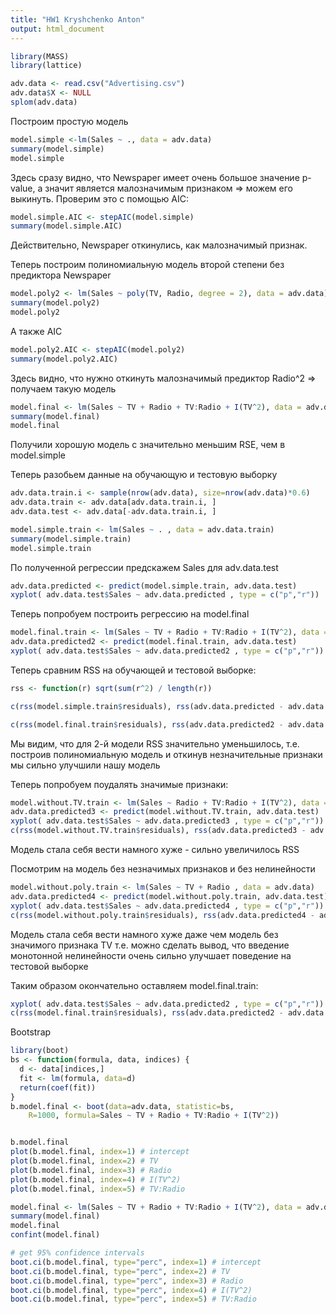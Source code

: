 ```yaml
---
title: "HW1 Kryshchenko Anton"
output: html_document
---
```


```r
library(MASS)
library(lattice)

adv.data <- read.csv("Advertising.csv")
adv.data$X <- NULL
splom(adv.data)

```

Построим простую модель 

```r
model.simple <-lm(Sales ~ ., data = adv.data)
summary(model.simple)
model.simple
```

Здесь сразу видно, что Newspaper имеет очень большое значение p-value, а значит является малозначимым признаком => можем его выкинуть. Проверим это с помощью AIC:

```r
model.simple.AIC <- stepAIC(model.simple)
summary(model.simple.AIC)
```

Действительно, Newspaper откинулись, как малозначимый признак.

Теперь построим полиномиальную модель второй степени без предиктора Newspaper

```r
model.poly2 <- lm(Sales ~ poly(TV, Radio, degree = 2), data = adv.data)
summary(model.poly2)
model.poly2

```

А также AIC

```r
model.poly2.AIC <- stepAIC(model.poly2)
summary(model.poly2.AIC)
```

Здесь видно, что нужно откинуть малозначимый предиктор Radio^2 => получаем такую модель

```r
model.final <- lm(Sales ~ TV + Radio + TV:Radio + I(TV^2), data = adv.data)
summary(model.final)
model.final

```

Получили хорошую модель с значительно меньшим RSE, чем в model.simple

Теперь разобьем данные на обучающую и тестовую выборку

```r
adv.data.train.i <- sample(nrow(adv.data), size=nrow(adv.data)*0.6)
adv.data.train <- adv.data[adv.data.train.i, ]
adv.data.test <- adv.data[-adv.data.train.i, ]

model.simple.train <- lm(Sales ~ . , data = adv.data.train)
summary(model.simple.train)
model.simple.train
```

По полученной регрессии предскажем Sales для adv.data.test

```r
adv.data.predicted <- predict(model.simple.train, adv.data.test)
xyplot( adv.data.test$Sales ~ adv.data.predicted , type = c("p","r"))
```

Теперь попробуем построить регрессию на model.final

```r
model.final.train <- lm(Sales ~ TV + Radio + TV:Radio + I(TV^2), data = adv.data)
adv.data.predicted2 <- predict(model.final.train, adv.data.test)
xyplot( adv.data.test$Sales ~ adv.data.predicted2 , type = c("p","r"))
```

Теперь сравним RSS на обучающей и тестовой выборке:

```r
rss <- function(r) sqrt(sum(r^2) / length(r))

c(rss(model.simple.train$residuals), rss(adv.data.predicted - adv.data.test$Sales))

c(rss(model.final.train$residuals), rss(adv.data.predicted2 - adv.data.test$Sales))
```

Мы видим, что для 2-й модели RSS значительно уменьшилось, т.е. построив полиномиальную модель и откинув незначительные признаки мы сильно улучшили нашу модель

Теперь попробуем поудалять значимые признаки:

```r
model.without.TV.train <- lm(Sales ~ Radio + TV:Radio + I(TV^2), data = adv.data)
adv.data.predicted3 <- predict(model.without.TV.train, adv.data.test)
xyplot( adv.data.test$Sales ~ adv.data.predicted3 , type = c("p","r"))
c(rss(model.without.TV.train$residuals), rss(adv.data.predicted3 - adv.data.test$Sales))
```

Модель стала себя вести намного хуже - сильно увеличилось RSS

Посмотрим на модель без незначимых признаков и без нелинейности

```r
model.without.poly.train <- lm(Sales ~ TV + Radio , data = adv.data)
adv.data.predicted4 <- predict(model.without.poly.train, adv.data.test)
xyplot( adv.data.test$Sales ~ adv.data.predicted4 , type = c("p","r"))
c(rss(model.without.poly.train$residuals), rss(adv.data.predicted4 - adv.data.test$Sales))
```

Модель стала себя вести намного хуже даже чем модель без значимого признака TV т.е. можно сделать вывод, что введение монотонной нелинейности очень сильно улучшает поведение на тестовой выборке

Таким образом окончательно оставляем model.final.train:

```r
xyplot( adv.data.test$Sales ~ adv.data.predicted2 , type = c("p","r"))
c(rss(model.final.train$residuals), rss(adv.data.predicted2 - adv.data.test$Sales))

```

Bootstrap
```r

library(boot)
bs <- function(formula, data, indices) {
  d <- data[indices,]
  fit <- lm(formula, data=d)
  return(coef(fit)) 
} 
b.model.final <- boot(data=adv.data, statistic=bs, 
    R=1000, formula=Sales ~ TV + Radio + TV:Radio + I(TV^2))


b.model.final
plot(b.model.final, index=1) # intercept 
plot(b.model.final, index=2) # TV 
plot(b.model.final, index=3) # Radio 
plot(b.model.final, index=4) # I(TV^2)
plot(b.model.final, index=5) # TV:Radio 

model.final <- lm(Sales ~ TV + Radio + TV:Radio + I(TV^2), data = adv.data)
summary(model.final)
model.final
confint(model.final)

# get 95% confidence intervals 
boot.ci(b.model.final, type="perc", index=1) # intercept 
boot.ci(b.model.final, type="perc", index=2) # TV
boot.ci(b.model.final, type="perc", index=3) # Radio
boot.ci(b.model.final, type="perc", index=4) # I(TV^2)
boot.ci(b.model.final, type="perc", index=5) # TV:Radio


```


